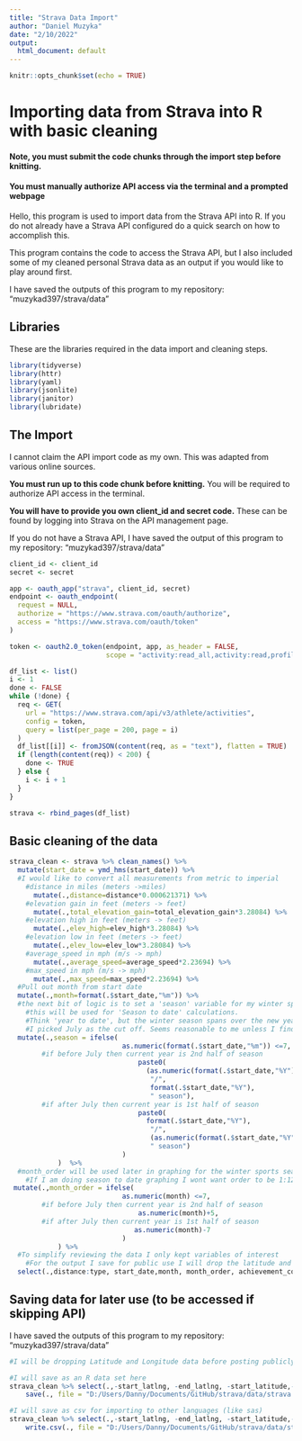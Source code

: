 ```yaml
---
title: "Strava Data Import"
author: "Daniel Muzyka"
date: "2/10/2022"
output:
  html_document: default
---
```


```r
knitr::opts_chunk$set(echo = TRUE)
```

# Importing data from Strava into R with basic cleaning
#### Note, you must submit the code chunks through the import step before knitting. 
#### You must manually authorize API access via the terminal and a prompted webpage

Hello, this program is used to import data from the Strava API into R. If you do not already have a Strava API configured do a quick search on how to accomplish this. 

This program contains the code to access the Strava API, but I also included some of my cleaned personal Strava data as an output if you would like to play around first.

I have saved the outputs of this program to my repository:
  "muzykad397/strava/data"

## Libraries
These are the libraries required in the data import and cleaning steps.

```r
library(tidyverse)
library(httr)
library(yaml)
library(jsonlite)
library(janitor)
library(lubridate)
```

## The Import

I cannot claim the API import code as my own. This was adapted from various online sources.

**You must run up to this code chunk before knitting.** You will be required to authorize API access in the terminal.

**You will have to provide you own client_id and secret code.** These can be found by logging into Strava on the API management page.

If you do not have a Strava API, I have saved the output of this program to my repository:
  "muzykad397/strava/data"

```r

client_id <- client_id
secret <- secret

app <- oauth_app("strava", client_id, secret)
endpoint <- oauth_endpoint(
  request = NULL,
  authorize = "https://www.strava.com/oauth/authorize",
  access = "https://www.strava.com/oauth/token"
)

token <- oauth2.0_token(endpoint, app, as_header = FALSE,
                        scope = "activity:read_all,activity:read,profile:read_all")

df_list <- list()
i <- 1
done <- FALSE
while (!done) {
  req <- GET(
    url = "https://www.strava.com/api/v3/athlete/activities",
    config = token,
    query = list(per_page = 200, page = i)
  )
  df_list[[i]] <- fromJSON(content(req, as = "text"), flatten = TRUE)
  if (length(content(req)) < 200) {
    done <- TRUE
  } else {
    i <- i + 1
  }
}

strava <- rbind_pages(df_list)
```

## Basic cleaning of the data

```r
strava_clean <- strava %>% clean_names() %>% 
  mutate(start_date = ymd_hms(start_date)) %>% 
  #I would like to convert all measurements from metric to imperial
    #distance in miles (meters ->miles)
      mutate(.,distance=distance*0.000621371) %>% 
    #elevation gain in feet (meters -> feet)
      mutate(.,total_elevation_gain=total_elevation_gain*3.28084) %>% 
    #elevation high in feet (meters -> feet)
      mutate(.,elev_high=elev_high*3.28084) %>% 
    #elevation low in feet (meters -> feet)
      mutate(.,elev_low=elev_low*3.28084) %>% 
    #average_speed in mph (m/s -> mph)
      mutate(.,average_speed=average_speed*2.23694) %>% 
    #max_speed in mph (m/s -> mph)
      mutate(.,max_speed=max_speed*2.23694) %>% 
  #Pull out month from start date
  mutate(.,month=format(.$start_date,"%m")) %>% 
  #the next bit of logic is to set a 'season' variable for my winter sports
    #this will be used for 'Season to date' calculations. 
    #Think 'year to date', but the winter season spans over the new year
    #I picked July as the cut off. Seems reasonable to me unless I find the funds to chase winter around the globe
  mutate(.,season = ifelse(
                            as.numeric(format(.$start_date,"%m")) <=7, 
        #if before July then current year is 2nd half of season
                                paste0(
                                  (as.numeric(format(.$start_date,"%Y"))-1),
                                   "/",
                                   format(.$start_date,"%Y"),
                                   " season"),
        #if after July then current year is 1st half of season
                                paste0(
                                  format(.$start_date,"%Y"),
                                   "/",
                                   (as.numeric(format(.$start_date,"%Y"))+1),
                                   " season")
                            )
            )  %>% 
  #month_order will be used later in graphing for the winter sports season
    #If I am doing season to date graphing I wont want order to be 1:12, I want 8:12,1:7
 mutate(.,month_order = ifelse(
                            as.numeric(month) <=7, 
        #if before July then current year is 2nd half of season
                                as.numeric(month)+5,
        #if after July then current year is 1st half of season
                               as.numeric(month)-7
                            )
            ) %>% 
  #To simplify reviewing the data I only kept variables of interest
    #For the output I save for public use I will drop the latitude and longitude
  select(.,distance:type, start_date,month, month_order, achievement_count,start_latlng:max_speed,elev_high, elev_low, pr_count,season)
```

## Saving data for later use (to be accessed if skipping API)

I have saved the outputs of this program to my repository:
  "muzykad397/strava/data"

```r
#I will be dropping Latitude and Longitude data before posting publicly

#I will save as an R data set here
strava_clean %>% select(.,-start_latlng, -end_latlng, -start_latitude,-start_longitude) %>% 
    save(., file = "D:/Users/Danny/Documents/GitHub/strava/data/strava.RData")

#I will save as csv for importing to other languages (like sas)
strava_clean %>% select(.,-start_latlng, -end_latlng, -start_latitude,-start_longitude) %>% 
    write.csv(., file = "D:/Users/Danny/Documents/GitHub/strava/data/strava.csv")
```


